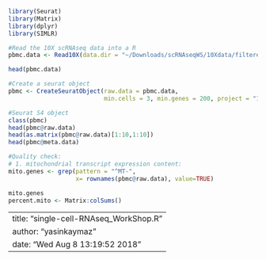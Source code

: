 
```r
library(Seurat)
library(Matrix)
library(dplyr)
library(SIMLR)

#Read the 10X scRNAseq data into a R
pbmc.data <- Read10X(data.dir = "~/Downloads/scRNAseqWS/10Xdata/filtered_gene_bc_matrices/GRCh38/")

head(pbmc.data)

#Create a seurat object
pbmc <- CreateSeuratObject(raw.data = pbmc.data, 
                           min.cells = 3, min.genes = 200, project = "10X_PBMC")

#Seurat S4 object
class(pbmc)
head(pbmc@raw.data)
head(as.matrix(pbmc@raw.data)[1:10,1:10])
head(pbmc@meta.data)

#Quality check:
# 1. mitochondrial transcript expression content:
mito.genes <- grep(pattern = "^MT-", 
                   x= rownames(pbmc@raw.data), value=TRUE)

mito.genes
percent.mito <- Matrix:colSums()
```


---
title: "single-cell-RNAseq_WorkShop.R"
author: "yasinkaymaz"
date: "Wed Aug  8 13:19:52 2018"
---
